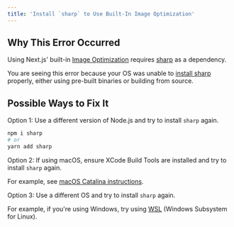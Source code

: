 ```yaml
---
title: 'Install `sharp` to Use Built-In Image Optimization'
---
```


## Why This Error Occurred

Using Next.js' built-in [Image Optimization](/docs/pages/building-your-application/optimizing/images) requires [sharp](https://www.npmjs.com/package/sharp) as a dependency.

You are seeing this error because your OS was unable to [install sharp](https://sharp.pixelplumbing.com/install) properly, either using pre-built binaries or building from source.

## Possible Ways to Fix It

Option 1: Use a different version of Node.js and try to install `sharp` again.

```bash filename="Terminal"
npm i sharp
# or
yarn add sharp
```

Option 2: If using macOS, ensure XCode Build Tools are installed and try to install `sharp` again.

For example, see [macOS Catalina instructions](https://github.com/nodejs/node-gyp/blob/66c0f0446749caa591ad841cd029b6d5b5c8da42/macOS_Catalina.md).

Option 3: Use a different OS and try to install `sharp` again.

For example, if you're using Windows, try using [WSL](https://docs.microsoft.com/en-us/windows/wsl/about) (Windows Subsystem for Linux).
